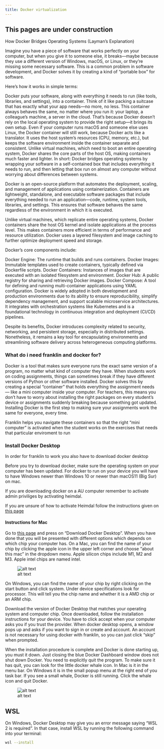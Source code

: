 ```yaml
---
title: Docker virtualization
---
```


::: {.callout-caution }
## This pages are under construction

:::

How Docker Bridges Operating Systems (Layman's Explanation)

Imagine you have a piece of software that works perfectly on your computer, but when you give it to someone else, it breaks—maybe because they use a different version of Windows, macOS, or Linux, or they’re missing some necessary software. This is a common problem in software development, and Docker solves it by creating a kind of “portable box” for software.

Here’s how it works in simple terms:

Docker puts your software, along with everything it needs to run (like tools, libraries, and settings), into a container. Think of it like packing a suitcase that has exactly what your app needs—no more, no less.
This container always behaves the same, no matter where you run it: your laptop, a colleague’s machine, a server in the cloud. That’s because Docker doesn’t rely on the local operating system to provide the right setup—it brings its own setup.
Even if your computer runs macOS and someone else uses Linux, the Docker container will still work, because Docker acts like a translator. It uses the host system’s resources (CPU, memory, etc.), but keeps the software environment inside the container separate and consistent.
Unlike virtual machines, which need to boot an entire operating system, Docker shares the core parts of the host OS, making containers much faster and lighter.
In short: Docker bridges operating systems by wrapping your software in a self-contained box that includes everything it needs to run, and then letting that box run on almost any computer without worrying about differences between systems.


Docker is an open-source platform that automates the deployment, scaling, and management of applications using containerization. Containers are lightweight, standalone, and executable software packages that include everything needed to run an application—code, runtime, system tools, libraries, and settings. This ensures that software behaves the same regardless of the environment in which it is executed.

Unlike virtual machines, which replicate entire operating systems, Docker containers share the host OS kernel and isolate applications at the process level. This makes containers more efficient in terms of performance and resource utilization. Docker uses a layered filesystem and image caching to further optimize deployment speed and storage.

Docker’s core components include:

Docker Engine: The runtime that builds and runs containers.
Docker Images: Immutable templates used to create containers, typically defined via Dockerfile scripts.
Docker Containers: Instances of images that are executed with an isolated filesystem and environment.
Docker Hub: A public registry for sharing and retrieving Docker images.
Docker Compose: A tool for defining and running multi-container applications using YAML configuration.
Docker is widely adopted in both development and production environments due to its ability to ensure reproducibility, simplify dependency management, and support scalable microservice architectures. It integrates with orchestration systems like Kubernetes and is a foundational technology in continuous integration and deployment (CI/CD) pipelines.

Despite its benefits, Docker introduces complexity related to security, networking, and persistent storage, especially in distributed settings. Nonetheless, it remains a key tool for encapsulating environments and streamlining software delivery across heterogeneous computing platforms.



### What do i need franklin and docker for?

Docker is a tool that makes sure everyone runs the exact same version of a program, no matter what kind of computer they have. When students work on coding assignments, things can sometimes break if they have different versions of Python or other software installed. Docker solves this by creating a special “container” that holds everything the assignment needs — like a mini computer inside your computer. For teachers, this means you don’t have to worry about installing the right packages on every student’s device or assignments suddenly breaking because something got updated. Installing Docker is the first step to making sure your assignments work the same for everyone, every time.

Franklin helps you navigate these containers so that the right "mini computer" is activated when the student works on the exercises that needs that particular enviroment to run

### Install Docker Desktop

In order for franklin to work you also have to download docker desktop

Before you try to download docker, make sure the operating system on your computer has been updated. For docker to run on your device you will have to have Windows newer than Windows 10 or newer than macOS11 (Big Sur) on mac.

If you are downloading docker on a AU computer remember to activate admin priviliges by activating heimdal. 

If you are unsure of how to activate Heimdal follow the instructions given on [this page](https://medarbejdere.au.dk/administration/it/vejledninger/sikkerhed/aktiver-administratorrettigheder-paa-medarbejdercomputer-heimdal)

#### Instructions for Mac

Go to [this page](https://www.docker.com/products/docker-desktop/) and press on "Download Docker Desktop". When you have done that you will be presented with different options which depends on which chip your computer has. On a Mac, you can find the name of your chip by clicking the apple icon in the upper left corner and choose "about this mac" in the dropdown menu. Apple silicon chips include M1, M2 and M3. Apple intel chips are named intel.

![alt text](<images/Skærmbillede 2025-06-03 kl. 13.28.40.png>)

On Windows, you can find the name of your chip by right clicking on the start button and click system. Under device specifications look for processor. This will tell you the chip name and whether it is a AMD chip or an ARM chip.

Download the version of Docker Desktop that matches your operating system and computer chip. Once downloaded, follow the installation instructions for your device. You have to click accept when your computer asks you if you trust the provider. When docker desktop opens, a window pops up and asks if you want to sign in or create and account. An account is not necessary for using docker with franklin, so you can just click "skip" when prompted. 

When the installation procedure is complete and Docker is done starting up, you must it down. Just closing the blue Docker Dashboard window does not shut down Docker. You need to explicitly quit the program. To make sure it has quit, you can look for the little docker whale icon. In Mac is it in the menu bar. On Windows it is in the small popup menu at the right end of you task bar. If you see a small whale, Docker is still running. Click the whale icon and quit Docker.

![alt text](<images/Skærmbillede 2025-06-03 kl. 14.27.12.png>)

::: callout-tip

## WSL

On Windows, Docker Desktop may give you an error message saying "WSL 2 is required". In that case, install WSL by running the following command into your terminal:

```.bash
wsl --install
```

:::

